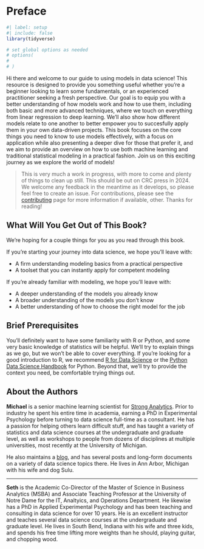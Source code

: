 # Preface {.unnumbered #sec-preface}



```r
#| label: setup
#| include: false
library(tidyverse)

# set global options as needed
# options(
#     
# )

```

<!-- TODO: Quarto bug prints this twice in ToC; tried various header tricks to no avail. Also, not unnumbered by default for krantz.cls. -->

Hi there and welcome to our guide to using models in data science! This resource is designed to provide you something useful whether you're a beginner looking to learn some fundamentals, or an experienced practitioner seeking a fresh perspective. Our goal is to equip you with a better understanding of how models work and how to use them, including both basic and more advanced techniques, where we touch on everything from linear regression to deep learning. We'll also show how different models relate to one another to better empower you to succesfully apply them in your own data-driven projects. This book focuses on the core things you need to know to use models effectively, with a focus on application while also presenting a deeper dive for those that prefer it, and we aim to provide an overview on how to use both machine learning and traditional statistical modeling in a practical fashion.  Join us on this exciting journey as we explore the world of models!

>This is very much a work in progress, with more to come and plenty of things to clean up still.  This should be out on CRC press in 2024. We welcome any feedback in the meantime as it develops, so please feel free to create an issue. For contributions, please see the [contributing](CONTRIBUTING.md) page for more information if available, other. Thanks for reading!

## What Will You Get Out of This Book?

We're hoping for a couple things for you as you read through this book.

If you're starting your journey into data science, we hope you'll leave with:

- A firm understanding modeling basics from a practical perspective
- A toolset that you can instantly apply for competent modeling

If you're already familiar with modeling, we hope you'll leave with:

- A deeper understanding of the models you already know
- A broader understanding of the models you don't know
- A better understanding of how to choose the right model for the job



## Brief Prerequisites

You'll definitely want to have some familiarity with R or Python, and some very basic knowledge of statistics will be helpful. We'll try to explain things as we go, but we won't be able to cover everything. If you're looking for a good introduction to R, we recommend [R for Data Science](https://r4ds.had.co.nz/) or the [Python Data Science Handbook](https://jakevdp.github.io/PythonDataScienceHandbook/) for Python. Beyond that, we'll try to provide the context you need, be comfortable trying things out. 


## About the Authors

**Michael** is a senior machine learning scientist for [Strong Analytics](https://strong.io). Prior to industry he spent his entire time in academia, earning a PhD in Experimental Psychology before turning to data science full-time as a consultant. He has a passion for helping others learn difficult stuff, and has taught a variety of statistics and data science courses at the undergraduate and graduate level, as well as workshops to people from dozens of disciplines at multiple universities, most recently at the University of Michigan. 

He also maintains a [blog](https://m-clark.github.io), and has several posts and long-form documents on a variety of data science topics there. He lives in Ann Arbor, Michigan with his wife and dog Sulu.

<!-- TODO: Add pix -->
<!-- ![](img/me_for_web.jpeg){width=1in} -->

---

**Seth** is the Academic Co-Director of the Master of Science in Business Analytics (MSBA) and Associate Teaching Professor at the University of Notre Dame for the IT, Analtyics, and Operations Department. He likewise has a PhD in Applied Experimental Psychology and has been teaching and consulting in data science for over 10 years. He is an excellent instructor and teaches several data science courses at the undergraduate and graduate level.  He lives in South Bend, Indiana with his wife and three kids, and spends his free time lifting more weights than he should, playing guitar, and chopping wood.

<!-- ![Seth](img/seth.png){width=1in} -->

<!-- © 2024 by the authors. Web-version is CC-BY-NC-SA. -->